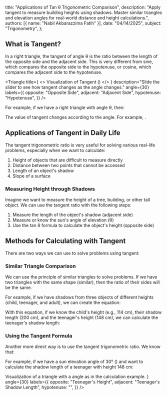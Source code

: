 
  title: "Applications of Tan θ Trigonometric Comparison",
  description: "Apply tangent to measure building heights using shadows. Master similar triangles and elevation angles for real-world distance and height calculations.",
  authors: [{ name: "Nabil Akbarazzima Fatih" }],
  date: "04/14/2025",
  subject: "Trigonometry",
};

## What is Tangent?

In a right triangle, the tangent of angle θ is the ratio between the length of the opposite side and the adjacent side. This is very different from sine, which compares the opposite side to the hypotenuse, or cosine, which compares the adjacent side to the hypotenuse.

<Triangle
  title={
    <>
      Visualization of Tangent (<InlineMath math="\tan \theta" />)
    </>
  }
  description="Slide the slider to see how tangent changes as the angle changes."
  angle={30}
  labels={{
    opposite: "Opposite Side",
    adjacent: "Adjacent Side",
    hypotenuse: "Hypotenuse",
  }}
/>

For example, if we have a right triangle with angle θ, then:

<BlockMath math="\tan \theta = \frac{\text{opposite side}}{\text{adjacent side}}" />

The value of tangent changes according to the angle. For example, <InlineMath math="\tan 30° = 0.57 \text{ or } \frac{1}{\sqrt{3}}" />.

## Applications of Tangent in Daily Life

The tangent trigonometric ratio is very useful for solving various real-life problems, especially when we want to calculate:

1. Height of objects that are difficult to measure directly
2. Distance between two points that cannot be accessed
3. Length of an object's shadow
4. Slope of a surface

### Measuring Height through Shadows

Imagine we want to measure the height of a tree, building, or other tall object. We can use the tangent ratio with the following steps:

1. Measure the length of the object's shadow (adjacent side)
2. Measure or know the sun's angle of elevation (θ)
3. Use the tan θ formula to calculate the object's height (opposite side)

<div className="mt-4">
  <BlockMath math="\text{object height} = \text{shadow length} \times \tan \theta" />
</div>

<div className="mt-4">
  <Triangle
    title="Application of Tangent in Measurement"
    description="Example of a triangle formed when measuring height with shadows."
    angle={30}
    labels={{
      opposite: "Object Height",
      adjacent: "Shadow Length",
      hypotenuse: "",
    }}
  />
</div>

## Methods for Calculating with Tangent

There are two ways we can use to solve problems using tangent:

### Similar Triangle Comparison

We can use the principle of similar triangles to solve problems. If we have two triangles with the same shape (similar), then the ratio of their sides will be the same.

For example, if we have shadows from three objects of different heights (child, teenager, and adult), we can create the equation:

<BlockMath math="\frac{\text{child's height}}{\text{child's shadow length}} = \frac{\text{teenager's height}}{\text{teenager's shadow length}} = \frac{\text{adult's height}}{\text{adult's shadow length}}" />

With this equation, if we know the child's height (e.g., 114 cm), their shadow length (200 cm), and the teenager's height (148 cm), we can calculate the teenager's shadow length:

<div className="flex flex-col gap-4">
  <BlockMath math="\frac{114 \text{ cm}}{200 \text{ cm}} = \frac{148 \text{ cm}}{x \text{ cm}}" />
  <BlockMath math="x \text{ cm} = \frac{148 \text{ cm} \times 200 \text{ cm}}{114 \text{ cm}} = \frac{29,600 \text{ cm}}{114 \text{ cm}} = 259.65 \text{ cm}" />
</div>

### Using the Tangent Formula

Another more direct way is to use the tangent trigonometric ratio. We know that:

<BlockMath math="\tan \theta = \frac{\text{opposite side}}{\text{adjacent side}}" />

For example, if we have a sun elevation angle of 30° (<InlineMath math="\tan 30° = 0.57" />) and want to calculate the shadow length of a teenager with height 148 cm:

<div className="flex flex-col gap-4">
  <BlockMath math="\tan \theta = \frac{\text{teenager's height}}{\text{teenager's shadow length}}" />
  <BlockMath math="\tan 30° = \frac{148 \text{ cm}}{x \text{ cm}}" />
  <BlockMath math="0.57 = \frac{148 \text{ cm}}{x \text{ cm}}" />
  <BlockMath math="x \text{ cm} = \frac{148 \text{ cm}}{0.57} = 259.65 \text{ cm}" />
</div>

<div className="mt-4">
  <Triangle
    title="30 Degree Angle with Tangent 0.57"
    description={
      <>
        Visualization of a triangle with a <InlineMath math="30°" /> angle as in
        the calculation example.
      </>
    }
    angle={30}
    labels={{
      opposite: "Teenager's Height",
      adjacent: "Teenager's Shadow Length",
      hypotenuse: "",
    }}
  />
</div>
